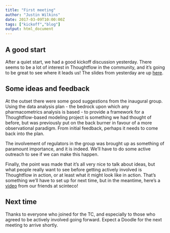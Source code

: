 ```yaml
---
title: "First meeting"
author: "Justin Wilkins"
date: 2017-03-09T10:00:00Z
tags: ["kickoff","blog"]
output: html_document
---
```

## A good start
After a quiet start, we had a good kickoff discussion yesterday. There seems to be a lot of interest in Thoughtflow in the community, and it's going to be great to see where it leads us! The slides from yesterday are up [here](/res/DDMoRe_Thoughtflow_Kickoff_Meeting_080317.pdf).

## Some ideas and feedback
At the outset there were some good suggestions from the inaugural group. Using the data analysis plan - the bedrock upon which any pharmacometrics analysis is based - to provide a framework for a Thoughtflow-based modeling project is something we had thought of before, but was previously put on the back burner in favour of a more observational paradigm. From initial feedback, perhaps it needs to come back into the plan.

The involvement of regulators in the group was brought up as something of paramount importance, and it is indeed. We'll have to do some active outreach to see if we can make this happen. 

Finally, the point was made that it's all very nice to talk about ideas, but what people really want to see before getting actively involved is Thoughtflow in action, or at least what it might look like in action. That's something we'll have to set up for next time, but  in the meantime, here's a [video](https://www.scinteco.com/index.php/2016/09/18/ddmore-workpackage-thoughtflow/) from our friends at scinteco!

## Next time
Thanks to everyone who joined for the TC, and especially to those who agreed to be actively involved going forward. Expect a Doodle for the next meeting to arrive shortly.

